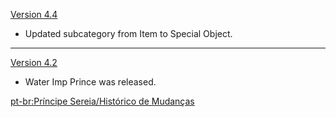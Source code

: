 {{Change History/Header}}
[[Version 4.4]]
* Updated subcategory from Item to Special Object.
----
[[Version 4.2]]
* Water Imp Prince was released.
<noinclude>
[[pt-br:Príncipe Sereia/Histórico de Mudanças]]
</noinclude>